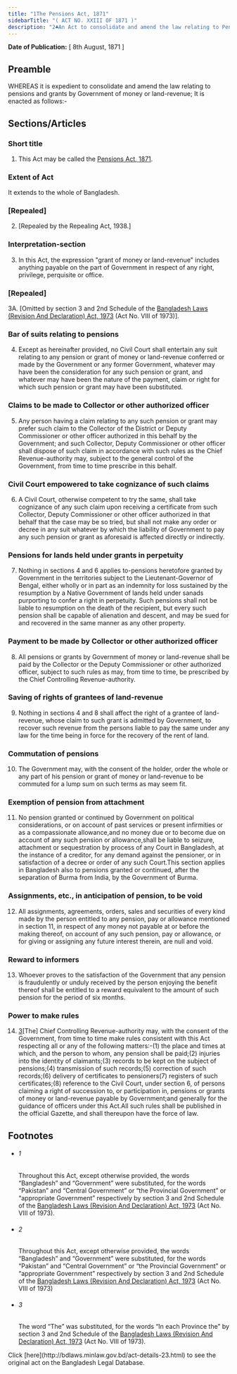 ```yaml
---
title: "1The Pensions Act, 1871"
sidebarTitle: "( ACT NO. XXIII OF 1871 )"
description: "2♣An Act to consolidate and amend the law relating to Pensions and Grants by Government of money or land-revenue."
---
```


**Date of Publication:** [ 8th August, 1871 ]

## Preamble

WHEREAS it is expedient to consolidate and amend the law relating to pensions and grants by Government of money or land-revenue; It is enacted as follows:-

## Sections/Articles

### Short title

1. This Act may be called the [Pensions Act, 1871](/laws/volume-1/act-23 "Pensions Act, 1871").

### Extent of Act

It extends to the whole of Bangladesh.

### [Repealed]

2. [Repealed by the Repealing Act, 1938.]

### Interpretation-section

3. In this Act, the expression "grant of money or land-revenue" includes anything payable on the part of Government in respect of any right, privilege, perquisite or office.

### [Repealed]

3A. [Omitted by section 3 and 2nd Schedule of the [Bangladesh Laws (Revision And Declaration) Act, 1973](/laws/volume-17/act-430 "Bangladesh Laws (Revision And Declaration) Act, 1973") (Act No. VIII of 1973)].

### Bar of suits relating to pensions

4. Except as hereinafter provided, no Civil Court shall entertain any suit relating to any pension or grant of money or land-revenue conferred or made by the Government or any former Government, whatever may have been the consideration for any such pension or grant, and whatever may have been the nature of the payment, claim or right for which such pension or grant may have been substituted.

### Claims to be made to Collector or other authorized officer

5. Any person having a claim relating to any such pension or grant may prefer such claim to the Collector of the District or Deputy Commissioner or other officer authorized in this behalf by the Government; and such Collector, Deputy Commissioner or other officer shall dispose of such claim in accordance with such rules as the Chief Revenue-authority may, subject to the general control of the Government, from time to time prescribe in this behalf.

### Civil Court empowered to take cognizance of such claims

6. A Civil Court, otherwise competent to try the same, shall take cognizance of any such claim upon receiving a certificate from such Collector, Deputy Commissioner or other officer authorized in that behalf that the case may be so tried, but shall not make any order or decree in any suit whatever by which the liability of Government to pay any such pension or grant as aforesaid is affected directly or indirectly.

### Pensions for lands held under grants in perpetuity

7. Nothing in sections 4 and 6 applies to-pensions heretofore granted by Government in the territories subject to the Lieutenant-Governor of Bengal, either wholly or in part as an indemnity for loss sustained by the resumption by a Native Government of lands held under sanads purporting to confer a right in perpetuity. Such pensions shall not be liable to resumption on the death of the recipient, but every such pension shall be capable of alienation and descent, and may be sued for and recovered in the same manner as any other property.

### Payment to be made by Collector or other authorized officer

8. All pensions or grants by Government of money or land-revenue shall be paid by the Collector or the Deputy Commissioner or other authorized officer, subject to such rules as may, from time to time, be prescribed by the Chief Controlling Revenue-authority.

### Saving of rights of grantees of land-revenue

9. Nothing in sections 4 and 8 shall affect the right of a grantee of land-revenue, whose claim to such grant is admitted by Government, to recover such revenue from the persons liable to pay the same under any law for the time being in force for the recovery of the rent of land.

### Commutation of pensions

10. The Government may, with the consent of the holder, order the whole or any part of his pension or grant of money or land-revenue to be commuted for a lump sum on such terms as may seem fit.

### Exemption of pension from attachment

11. No pension granted or continued by Government on political considerations, or on account of past services or present infirmities or as a compassionate allowance,and no money due or to become due on account of any such pension or allowance,shall be liable to seizure, attachment or sequestration by process of any Court in Bangladesh, at the instance of a creditor, for any demand against the pensioner, or in satisfaction of a decree or order of any such Court.This section applies in Bangladesh also to pensions granted or continued, after the separation of Burma from India, by the Government of Burma.

### Assignments, etc., in anticipation of pension, to be void

12. All assignments, agreements, orders, sales and securities of every kind made by the person entitled to any pension, pay or allowance mentioned in section 11, in respect of any money not payable at or before the making thereof, on account of any such pension, pay or allowance, or for giving or assigning any future interest therein, are null and void.

### Reward to informers

13. Whoever proves to the satisfaction of the Government that any pension is fraudulently or unduly received by the person enjoying the benefit thereof shall be entitled to a reward equivalent to the amount of such pension for the period of six months.

### Power to make rules

14. [3](1)[The] Chief Controlling Revenue-authority may, with the consent of the Government, from time to time make rules consistent with this Act respecting all or any of the following matters:-(1) the place and times at which, and the person to whom, any pension shall be paid;(2) injuries into the identity of claimants;(3) records to be kept on the subject of pensions;(4) transmission of such records;(5) correction of such records;(6) delivery of certificates to pensioners(7) registers of such certificates;(8) reference to the Civil Court, under section 6, of persons claiming a right of succession to, or participation in, pensions or grants of money or land-revenue payable by Government;and generally for the guidance of officers under this Act.All such rules shall be published in the official Gazette, and shall thereupon have the force of law.

## Footnotes

- ###### 1

  Throughout this Act, except otherwise provided, the words “Bangladesh” and “Government” were substituted, for the words “Pakistan” and “Central Government” or “the Provincial Government” or “appropriate Government” respectively by section 3 and 2nd Schedule of the [Bangladesh Laws (Revision And Declaration) Act, 1973](/laws/volume-17/act-430 "Bangladesh Laws (Revision And Declaration) Act, 1973") (Act No. VIII of 1973).

- ###### 2

  Throughout this Act, except otherwise provided, the words “Bangladesh” and “Government” were substituted, for the words “Pakistan” and “Central Government” or “the Provincial Government” or “appropriate Government” respectively by section 3 and 2nd Schedule of the [Bangladesh Laws (Revision And Declaration) Act, 1973](/laws/volume-17/act-430 "Bangladesh Laws (Revision And Declaration) Act, 1973") (Act No. VIII of 1973)

- ###### 3

  The word “The” was substituted, for the words “In each Province the” by section 3 and 2nd Schedule of the [Bangladesh Laws (Revision And Declaration) Act, 1973](/laws/volume-17/act-430 "Bangladesh Laws (Revision And Declaration) Act, 1973") (Act No. VIII of 1973).

<Note>
  Click [here](http://bdlaws.minlaw.gov.bd/act-details-23.html) to see the original act on the Bangladesh Legal Database.
</Note>
